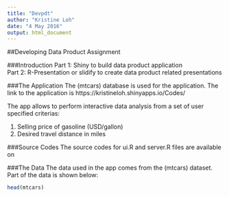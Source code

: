 ```yaml
---
title: "Devpdt"
author: "Kristine Loh"
date: "4 May 2016"
output: html_document
---
```

##Developing Data Product Assignment

###Introduction
Part 1: Shiny to build data product application  
Part 2: R-Presentation or slidify to create data product related presentations

###The Application
The (mtcars) database is used for the application. The link to the application is https://kristineloh.shinyapps.io/Codes/

The app allows to perform interactive data analysis from a set of user specified criterias:

1. Selling price of gasoline (USD/gallon)
2. Desired travel distance in miles

###Source Codes
The source codes for ui.R and server.R files are  available on 

###The Data
The data used in the app comes from the (mtcars) dataset. Part of the data is shown below:

```r
head(mtcars)
```